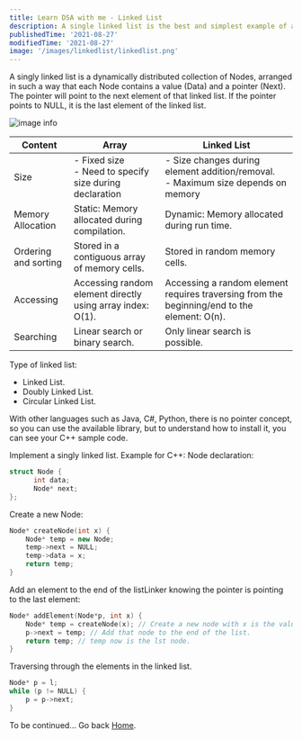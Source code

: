 ```yaml
---
title: Learn DSA with me - Linked List
description: A single linked list is the best and simplest example of a dynamic data structure that uses pointers for implementation.
publishedTime: '2021-08-27'
modifiedTime: '2021-08-27'
image: '/images/linkedlist/linkedlist.png'
---
```


A singly linked list is a dynamically distributed collection of Nodes, arranged in such a way that each Node contains a value (Data) and a pointer (Next). The pointer will point to the next element of that linked list. If the pointer points to NULL, it is the last element of the linked list.

![image info](/images/linkedlist/linkedlist.png)

| Content              | Array                                                       | Linked List                                                                                 |
| -------------------- | ----------------------------------------------------------- | ------------------------------------------------------------------------------------------- |
| Size                 | - Fixed size<br/> - Need to specify size during declaration | - Size changes during element addition/removal.<br/>- Maximum size depends on memory        |
| Memory Allocation    | Static: Memory allocated during compilation.                | Dynamic: Memory allocated during run time.                                                  |
| Ordering and sorting | Stored in a contiguous array of memory cells.               | Stored in random memory cells.                                                              |
| Accessing            | Accessing random element directly using array index: O(1).  | Accessing a random element requires traversing from the beginning/end to the element: O(n). |
| Searching            | Linear search or binary search.                             | Only linear search is possible.                                                             |

Type of linked list:

- Linked List.
- Doubly Linked List.
- Circular Linked List.

With other languages such as Java, C#, Python, there is no pointer concept, so you can use the available library, but to understand how to install it, you can see your C++ sample code.

Implement a singly linked list. Example for C++:
Node declaration:

```jsx:linkedlist.cpp
struct Node {
	  int data;
	  Node* next;
};
```

Create a new Node:

```jsx:linkedlist.cpp
Node* createNode(int x) {
    Node* temp = new Node;
    temp->next = NULL;
    temp->data = x;
    return temp;
}
```

Add an element to the end of the listLinker knowing the pointer is pointing to the last element:

```jsx:linkedlist.cpp
Node* addElement(Node*p, int x) {
	Node* temp = createNode(x); // Create a new node with x is the value.
	p->next = temp; // Add that node to the end of the list.
	return temp; // temp now is the lst node.
}
```

Traversing through the elements in the linked list.

```jsx:linkedlist.cpp
Node* p = l;
while (p != NULL) {
    p = p->next;
}
```

To be continued...
Go back [Home](/).
